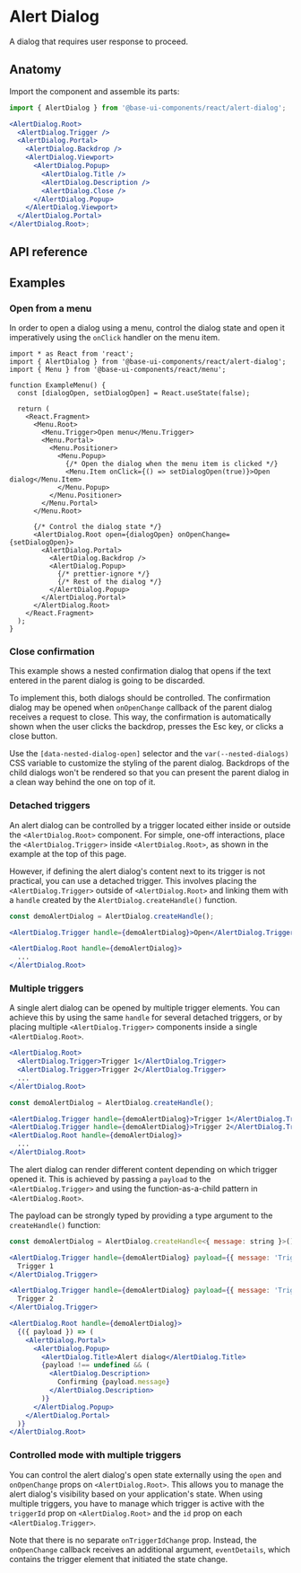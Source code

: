 # Alert Dialog

<Subtitle>A dialog that requires user response to proceed.</Subtitle>
<Meta
  name="description"
  content="A high-quality, unstyled React alert dialog component that requires user response to proceed."
/>

<Demo path="./demos/hero" />

## Anatomy

Import the component and assemble its parts:

```jsx title="Anatomy"
import { AlertDialog } from '@base-ui-components/react/alert-dialog';

<AlertDialog.Root>
  <AlertDialog.Trigger />
  <AlertDialog.Portal>
    <AlertDialog.Backdrop />
    <AlertDialog.Viewport>
      <AlertDialog.Popup>
        <AlertDialog.Title />
        <AlertDialog.Description />
        <AlertDialog.Close />
      </AlertDialog.Popup>
    </AlertDialog.Viewport>
  </AlertDialog.Portal>
</AlertDialog.Root>;
```

## API reference

<Reference
  component="AlertDialog"
  parts="Root, Trigger, Portal, Backdrop, Viewport, Popup, Title, Description, Close"
/>

## Examples

### Open from a menu

In order to open a dialog using a menu, control the dialog state and open it imperatively using the `onClick` handler on the menu item.

```tsx {12-13,17-18,24-25,28-29} title="Connecting a dialog to a menu"
import * as React from 'react';
import { AlertDialog } from '@base-ui-components/react/alert-dialog';
import { Menu } from '@base-ui-components/react/menu';

function ExampleMenu() {
  const [dialogOpen, setDialogOpen] = React.useState(false);

  return (
    <React.Fragment>
      <Menu.Root>
        <Menu.Trigger>Open menu</Menu.Trigger>
        <Menu.Portal>
          <Menu.Positioner>
            <Menu.Popup>
              {/* Open the dialog when the menu item is clicked */}
              <Menu.Item onClick={() => setDialogOpen(true)}>Open dialog</Menu.Item>
            </Menu.Popup>
          </Menu.Positioner>
        </Menu.Portal>
      </Menu.Root>

      {/* Control the dialog state */}
      <AlertDialog.Root open={dialogOpen} onOpenChange={setDialogOpen}>
        <AlertDialog.Portal>
          <AlertDialog.Backdrop />
          <AlertDialog.Popup>
            {/* prettier-ignore */}
            {/* Rest of the dialog */}
          </AlertDialog.Popup>
        </AlertDialog.Portal>
      </AlertDialog.Root>
    </React.Fragment>
  );
}
```

### Close confirmation

This example shows a nested confirmation dialog that opens if the text entered in the parent dialog is going to be discarded.

To implement this, both dialogs should be controlled. The confirmation dialog may be opened when `onOpenChange` callback of the parent dialog receives a request to close. This way, the confirmation is automatically shown when the user clicks the backdrop, presses the Esc key, or clicks a close button.

Use the `[data-nested-dialog-open]` selector and the `var(--nested-dialogs)` CSS variable to customize the styling of the parent dialog. Backdrops of the child dialogs won't be rendered so that you can present the parent dialog in a clean way behind the one on top of it.

<Demo compact path="../dialog/demos/close-confirmation" />

### Detached triggers

An alert dialog can be controlled by a trigger located either inside or outside the `<AlertDialog.Root>` component.
For simple, one-off interactions, place the `<AlertDialog.Trigger>` inside `<AlertDialog.Root>`, as shown in the example at the top of this page.

However, if defining the alert dialog's content next to its trigger is not practical, you can use a detached trigger.
This involves placing the `<AlertDialog.Trigger>` outside of `<AlertDialog.Root>` and linking them with a `handle` created by the `AlertDialog.createHandle()` function.

```jsx title="Detached triggers" {3,5} "handle={demoDialog}"
const demoAlertDialog = AlertDialog.createHandle();

<AlertDialog.Trigger handle={demoAlertDialog}>Open</AlertDialog.Trigger>

<AlertDialog.Root handle={demoAlertDialog}>
  ...
</AlertDialog.Root>
```

<Demo path="./demos/detached-triggers-simple" />

### Multiple triggers

A single alert dialog can be opened by multiple trigger elements.
You can achieve this by using the same `handle` for several detached triggers, or by placing multiple `<AlertDialog.Trigger>` components inside a single `<AlertDialog.Root>`.

```jsx title="Multiple triggers within the Root part"
<AlertDialog.Root>
  <AlertDialog.Trigger>Trigger 1</AlertDialog.Trigger>
  <AlertDialog.Trigger>Trigger 2</AlertDialog.Trigger>
  ...
</AlertDialog.Root>
```

```jsx title="Multiple detached triggers"
const demoAlertDialog = AlertDialog.createHandle();

<AlertDialog.Trigger handle={demoAlertDialog}>Trigger 1</AlertDialog.Trigger>
<AlertDialog.Trigger handle={demoAlertDialog}>Trigger 2</AlertDialog.Trigger>
<AlertDialog.Root handle={demoAlertDialog}>
  ...
</AlertDialog.Root>
```

The alert dialog can render different content depending on which trigger opened it.
This is achieved by passing a `payload` to the `<AlertDialog.Trigger>` and using the function-as-a-child pattern in `<AlertDialog.Root>`.

The payload can be strongly typed by providing a type argument to the `createHandle()` function:

```jsx title="Detached triggers with payload" {1,3,7,12}
const demoAlertDialog = AlertDialog.createHandle<{ message: string }>();

<AlertDialog.Trigger handle={demoAlertDialog} payload={{ message: 'Trigger 1' }}>
  Trigger 1
</AlertDialog.Trigger>

<AlertDialog.Trigger handle={demoAlertDialog} payload={{ message: 'Trigger 2' }}>
  Trigger 2
</AlertDialog.Trigger>

<AlertDialog.Root handle={demoAlertDialog}>
  {({ payload }) => (
    <AlertDialog.Portal>
      <AlertDialog.Popup>
        <AlertDialog.Title>Alert dialog</AlertDialog.Title>
        {payload !== undefined && (
          <AlertDialog.Description>
            Confirming {payload.message}
          </AlertDialog.Description>
        )}
      </AlertDialog.Popup>
    </AlertDialog.Portal>
  )}
</AlertDialog.Root>
```

### Controlled mode with multiple triggers

You can control the alert dialog's open state externally using the `open` and `onOpenChange` props on `<AlertDialog.Root>`.
This allows you to manage the alert dialog's visibility based on your application's state.
When using multiple triggers, you have to manage which trigger is active with the `triggerId` prop on `<AlertDialog.Root>` and the `id` prop on each `<AlertDialog.Trigger>`.

Note that there is no separate `onTriggerIdChange` prop.
Instead, the `onOpenChange` callback receives an additional argument, `eventDetails`, which contains the trigger element that initiated the state change.

<Demo path="./demos/detached-triggers-controlled" />
